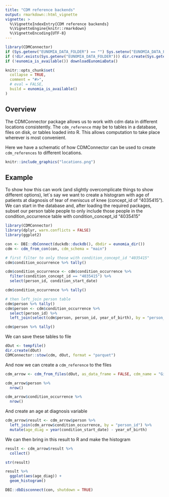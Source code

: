```yaml
---
title: "CDM reference backends"
output: rmarkdown::html_vignette
vignette: >
  %\VignetteIndexEntry{CDM reference backends}
  %\VignetteEngine{knitr::rmarkdown}
  %\VignetteEncoding{UTF-8}
---
```


```r
library(CDMConnector)
if (Sys.getenv("EUNOMIA_DATA_FOLDER") == "") Sys.setenv("EUNOMIA_DATA_FOLDER" = file.path(tempdir(), "eunomia"))
if (!dir.exists(Sys.getenv("EUNOMIA_DATA_FOLDER"))) dir.create(Sys.getenv("EUNOMIA_DATA_FOLDER"))
if (!eunomia_is_available()) downloadEunomiaData()

knitr::opts_chunk$set(
  collapse = TRUE,
  comment = "#>", 
  # eval = FALSE,
  build = eunomia_is_available()
)
```


## Overview

The CDMConnector package allows us to work with cdm data in different locations consistently. The `cdm_reference` may be to tables in a database, files on disk, or tables loaded into R. This allows computation to take place wherever is most convenient. 

Here we have a schematic of how CDMConnector can be used to create `cdm_references` to different locations.

```r
knitr::include_graphics("locations.png")
```

## Example

To show how this can work (and slightly overcomplicate things to show different options), let´s say we want to create a histogram with age of patients at diagnosis of tear of meniscus of knee (concept_id of "4035415"). We can start in the database and, after loading the required packages, subset our person table people to only include those people in the condition_occurrence table with condition_concept_id "4035415" 

```r
library(CDMConnector)
library(dplyr, warn.conflicts = FALSE)
library(ggplot2)
```

```r
con <- DBI::dbConnect(duckdb::duckdb(), dbdir = eunomia_dir())
cdm <- cdm_from_con(con, cdm_schema = "main")

# first filter to only those with condition_concept_id "4035415"
cdm$condition_occurrence %>% tally()

cdm$condition_occurrence <- cdm$condition_occurrence %>%
  filter(condition_concept_id == "4035415") %>%
  select(person_id, condition_start_date)

cdm$condition_occurrence %>% tally()

# then left_join person table
cdm$person %>% tally()
cdm$person <- cdm$condition_occurrence %>%
  select(person_id) %>%
  left_join(select(cdm$person, person_id, year_of_birth), by = "person_id")

cdm$person %>% tally()
```

We can save these tables to file
```r
dOut <- tempfile()
dir.create(dOut)
CDMConnector::stow(cdm, dOut, format = "parquet")
```

And now we can create a `cdm_reference` to the files
```r
cdm_arrow <- cdm_from_files(dOut, as_data_frame = FALSE, cdm_name = "GiBleed")

cdm_arrow$person %>%
  nrow()

cdm_arrow$condition_occurrence %>%
  nrow()

```

And create an age at diagnosis variable
```r
cdm_arrow$result <- cdm_arrow$person %>%
  left_join(cdm_arrow$condition_occurrence, by = "person_id") %>%
  mutate(age_diag = year(condition_start_date) - year_of_birth)
```

We can then bring in this result to R and make the histogram
```r
result <- cdm_arrow$result %>%
  collect()

str(result)

result %>%
  ggplot(aes(age_diag)) +
  geom_histogram()
```

```r
DBI::dbDisconnect(con, shutdown = TRUE)
```


<div style="margin-bottom:3cm;"></div>
